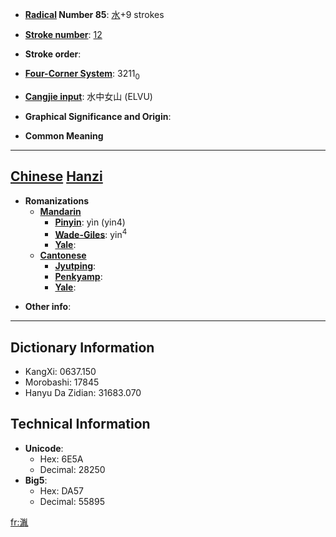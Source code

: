* '''[[Wiktionary:Chinese radical index| Radical]] Number 85''': [[Wiktionary:Chinese radical index 水|水]]+9 strokes

* '''[[Wiktionary:Chinese total strokes index|Stroke number]]''': [[Wiktionary:Chinese total strokes index 12|12]]

* '''Stroke order''': 

* '''[[Wiktionary:Chinese four corner index|Four-Corner System]]''': 3211<sub>0</sub>

* '''[[Wiktionary:Chinese Cangjie index|Cangjie input]]''': 水中女山 (ELVU)

* '''Graphical Significance and Origin''': 

* '''Common Meaning'''

----

== [[Chinese]] [[Hanzi]] ==

* '''Romanizations'''
** '''[[Mandarin]]'''
*** '''[[Pinyin]]''': yìn (yin4)
*** '''[[Wade-Giles]]''': yin<sup>4</sup>
*** '''[[Yale]]''': 
** '''[[Cantonese]]'''
*** '''[[Jyutping]]''':
*** '''[[Penkyamp]]''': 
*** '''[[Yale]]''': 

* '''Other info''': 

----

== Dictionary Information ==

* KangXi: 0637.150
* Morobashi: 17845
* Hanyu Da Zidian: 31683.070

== Technical Information ==

* '''Unicode''':
** Hex: 6E5A
** Decimal: 28250
* '''Big5''':
** Hex: DA57
** Decimal: 55895

[[fr:湚]]